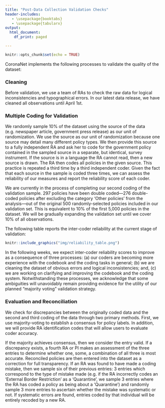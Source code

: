 ```yaml
---
title: "Post-Data Collection Validation Checks"
header-includes:
   - \usepackage{booktabs}
   - \usepackage{tabularx}
output:
  html_document:
    df_print: paged

---
```


```r
knitr::opts_chunk$set(echo = TRUE)
```

CoronaNet implements the following processes to validate the quality of the dataset:

### Cleaning {-}

Before validation, we use a team of RAs to check the raw data for logical inconsistencies and typographical errors. In our latest data release, we have cleaned all observations until April 1st.

### Multiple Coding for Validation {-}

We randomly sample 10% of the dataset using the source of the data (e.g. newspaper article, government press release) as our unit of randomization. We use the source as our unit of randomization because one source may detail many different policy types. We then provide this source to a fully independent RA and ask her to code for the government policy contained in the sampled source in a separate, but identical, survey instrument. If the source is in a language the RA cannot read, then a new source is drawn. The RA then codes all policies in the given source. This practice is repeated a third time by a third independent coder. Given the fact that each source in the sample is coded three times, we can assess the reliability of our measures and report the reliability score of each coder.

We are currently in the process of completing our second coding of the validation sample. 297 policies have been double coded---276 double-coded policies after excluding the category 'Other policies' from the analysis---out of the original 500 randomly-selected policies included in our validation set. This is equivalent to 10\% of the first 5,000 policies in the dataset. We will be gradually expanding the validation set until we cover 10\% of all observations. 

The following table reports the inter-coder reliability at the current stage of validation:


```r
knitr::include_graphics("img/reliability_table.png")
```

In the following weeks, we expect inter-coder reliability scores to improve as a consequence of three processes: (a) our coders are becoming more experience with the codebook and the coding tasks in general; (b) we are cleaning the dataset of obvious errors and logical inconsistencies; and, (c) we are working on clarifying and improving the codebook and the coding system. Notwithstanding these processes, we acknowledge that some ambiguities will unavoidably remain providing evidence for the utility of our planned "majority voting" validation strategy.

### Evaluation and Reconciliation {-}

We check for discrepancies between the originally coded data and the second and third coding of the data through two primary methods. First, we use majority-voting to establish a consensus for policy labels. In addition, we will provide RA identification codes that will allow users to evaluate coder accuracy.

If the majority achieves consensus, then we consider the entry valid. If a discrepancy exists, a fourth RA or PI makes an assessment of the three entries to determine whether one, some, a combination of all three is most accurate. Reconciled policies are then entered into the dataset as a correction for full transparency. If an RA was found to have made a coding mistake, then we sample six of their previous entries: 3 entries which correspond to the type of mistake made (e.g. if the RA incorrectly codes an 'External Border Restriction' as a 'Quarantine', we sample 3 entries where the RA has coded a policy as being about a 'Quarantine') and randomly sample 3 more entries to ascertain whether the mistake was systematic or not. If systematic errors are found, entries coded by that individual will be entirely recoded by a new RA.
